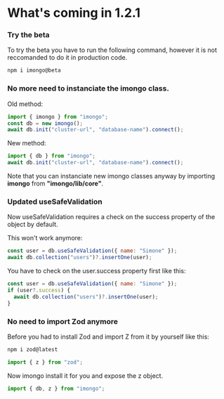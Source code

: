 # What's coming in 1.2.1

### Try the beta

To try the beta you have to run the following command, however it is not reccomanded to do it in production code.
```bash filename="Beta installation" copy
npm i imongo@beta
```

### No more need to instanciate the imongo class.

Old method:

```js filename="Import"
import { imongo } from "imongo";
const db = new imongo();
await db.init("cluster-url", "database-name").connect();
```

New method:

```js filename="Import"
import { db } from "imongo";
await db.init("cluster-url", "database-name").connect();
```

Note that you can instanciate new imongo classes anyway by importing **imongo** from **"imongo/lib/core"**.

### Updated useSafeValidation

Now useSafeValidation requires a check on the success property of the object  by default.

This won't work anymore:

```js filename="Old useSafeValidation usage"
const user = db.useSafeValidation({ name: "Simone" });
await db.collection("users")?.insertOne(user);
```

You have to check on the user.success property first like this:

```js filename="New useSafeValidation usage"
const user = db.useSafeValidation({ name: "Simone" });
if (user?.success) {
  await db.collection("users")?.insertOne(user);
}
```

### No need to import Zod anymore

Before you had to install Zod and import Z from it by yourself like this:

```bash filename="Zod Installation"
npm i zod@latest
```

```js filename="Import Zod old method"
import { z } from "zod";
```

Now imongo install it for you and expose the z object.

```js filename="Import Zod new method" copy
import { db, z } from "imongo";
```
